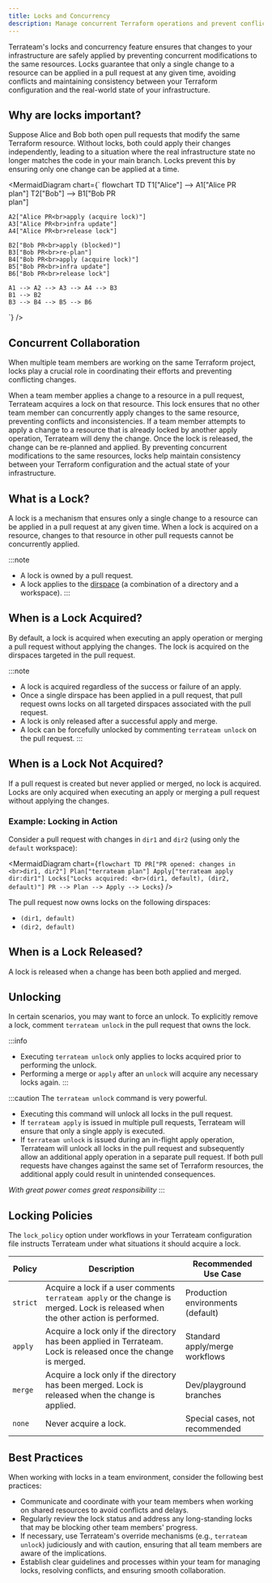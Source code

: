 ```yaml
---
title: Locks and Concurrency
description: Manage concurrent Terraform operations and prevent conflicts
---
```



Terrateam's locks and concurrency feature ensures that changes to your infrastructure are safely applied by preventing concurrent modifications to the same resources. Locks guarantee that only a single change to a resource can be applied in a pull request at any given time, avoiding conflicts and maintaining consistency between your Terraform configuration and the real-world state of your infrastructure.

## Why are locks important?  
Suppose Alice and Bob both open pull requests that modify the same Terraform resource. Without locks, both could apply their changes independently, leading to a situation where the real infrastructure state no longer matches the code in your main branch. Locks prevent this by ensuring only one change can be applied at a time.

<MermaidDiagram chart={`
flowchart TD
    T1["Alice"] --> A1["Alice PR<br>plan"]
    T2["Bob"] --> B1["Bob PR<br>plan"]

    A2["Alice PR<br>apply (acquire lock)"]
    A3["Alice PR<br>infra update"]
    A4["Alice PR<br>release lock"]

    B2["Bob PR<br>apply (blocked)"]
    B3["Bob PR<br>re-plan"]
    B4["Bob PR<br>apply (acquire lock)"]
    B5["Bob PR<br>infra update"]
    B6["Bob PR<br>release lock"]

    A1 --> A2 --> A3 --> A4 --> B3
    B1 --> B2
    B3 --> B4 --> B5 --> B6
`} />

## Concurrent Collaboration

When multiple team members are working on the same Terraform project, locks play a crucial role in coordinating their efforts and preventing conflicting changes.

<CardGrid>
  <Card title="Coordination">
    When a team member applies a change to a resource in a pull request, Terrateam acquires a lock on that resource. This lock ensures that no other team member can concurrently apply changes to the same resource, preventing conflicts and inconsistencies.
  </Card>
  <Card title="Invalidation">
    If a team member attempts to apply a change to a resource that is already locked by another apply operation, Terrateam will deny the change. Once the lock is released, the change can be re-planned and applied.
  </Card>
  <Card title="Consistency">
    By preventing concurrent modifications to the same resources, locks help maintain consistency between your Terraform configuration and the actual state of your infrastructure.
  </Card>
</CardGrid>

## What is a Lock?

A lock is a mechanism that ensures only a single change to a resource can be applied in a pull request at any given time. When a lock is acquired on a resource, changes to that resource in other pull requests cannot be concurrently applied.

:::note
- A lock is owned by a pull request.
- A lock applies to the [dirspace](/getting-started/concepts#dirspace) (a combination of a directory and a workspace).
:::

## When is a Lock Acquired?

By default, a lock is acquired when executing an apply operation or merging a pull request without applying the changes. The lock is acquired on the dirspaces targeted in the pull request.

:::note
- A lock is acquired regardless of the success or failure of an apply.
- Once a single dirspace has been applied in a pull request, that pull request owns locks on all targeted dirspaces associated with the pull request.
- A lock is only released after a successful apply and merge.
- A lock can be forcefully unlocked by commenting `terrateam unlock` on the pull request.
:::

## When is a Lock Not Acquired?

If a pull request is created but never applied or merged, no lock is acquired. Locks are only acquired when executing an apply or merging a pull request without applying the changes.

### Example: Locking in Action

Consider a pull request with changes in `dir1` and `dir2` (using only the `default` workspace):

<MermaidDiagram chart={`
flowchart TD
    PR["PR opened: changes in <br>dir1, dir2"]
    Plan["terrateam plan"]
    Apply["terrateam apply dir:dir1"]
    Locks["Locks acquired: <br>(dir1, default), (dir2, default)"]
    PR --> Plan --> Apply --> Locks
`} />

The pull request now owns locks on the following dirspaces:
- `(dir1, default)`
- `(dir2, default)`

## When is a Lock Released?

A lock is released when a change has been both applied and merged.

## Unlocking

In certain scenarios, you may want to force an unlock. To explicitly remove a lock, comment `terrateam unlock` in the pull request that owns the lock.

:::info
- Executing `terrateam unlock` only applies to locks acquired prior to performing the unlock.
- Performing a merge or `apply` after an `unlock` will acquire any necessary locks again.
:::

:::caution
The `terrateam unlock` command is very powerful.
- Executing this command will unlock all locks in the pull request.
- If `terrateam apply` is issued in multiple pull requests, Terrateam will ensure that only a single apply is executed.
- If `terrateam unlock` is issued during an in-flight apply operation, Terrateam will unlock all locks in the pull request and subsequently allow an additional apply operation in a separate pull request. If both pull requests have changes against the same set of Terraform resources, the additional apply could result in unintended consequences.

*With great power comes great responsibility*
:::

## Locking Policies

The `lock_policy` option under workflows in your Terrateam configuration file instructs Terrateam under what situations it should acquire a lock.

| Policy   | Description                                                                                                         | Recommended Use Case                |
|----------|---------------------------------------------------------------------------------------------------------------------|-------------------------------------|
| `strict` | Acquire a lock if a user comments `terrateam apply` or the change is merged. Lock is released when the other action is performed. | Production environments (default)   |
| `apply`  | Acquire a lock only if the directory has been applied in Terrateam. Lock is released once the change is merged.     | Standard apply/merge workflows      |
| `merge`  | Acquire a lock only if the directory has been merged. Lock is released when the change is applied.                  | Dev/playground branches             |
| `none`   | Never acquire a lock.                                                                                               | Special cases, not recommended      |

## Best Practices

When working with locks in a team environment, consider the following best practices:
- Communicate and coordinate with your team members when working on shared resources to avoid conflicts and delays.
- Regularly review the lock status and address any long-standing locks that may be blocking other team members' progress.
- If necessary, use Terrateam's override mechanisms (e.g., `terrateam unlock`) judiciously and with caution, ensuring that all team members are aware of the implications.
- Establish clear guidelines and processes within your team for managing locks, resolving conflicts, and ensuring smooth collaboration.
